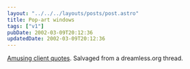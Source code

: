 ```yaml
---
layout: "../../../layouts/posts/post.astro"
title: Pop-art windows
tags: ["v1"]
pubDate: 2002-03-09T20:12:36
updatedDate: 2002-03-09T20:12:36
---
```


[Amusing client quotes][1]. Salvaged from a dreamless.org thread.

[1]: http://www.derailer.org/clientquotes.php
